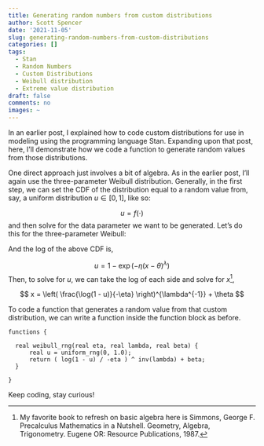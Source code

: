 ```yaml
---
title: Generating random numbers from custom distributions
author: Scott Spencer
date: '2021-11-05'
slug: generating-random-numbers-from-custom-distributions
categories: []
tags:
  - Stan
  - Random Numbers
  - Custom Distributions
  - Weibull distribution
  - Extreme value distribution
draft: false
comments: no
images: ~
---
```


In an earlier post, I explained how to code custom distributions for use in modeling using the programming language Stan. Expanding upon that post, here, I'll demonstrate how we code a function to generate random values from those distributions.

One direct approach just involves a bit of algebra. As in the earlier post, I'll again use the three-parameter Weibull distribution. Generally, in the first step, we can set the CDF of the distribution equal to a random value from, say, a uniform distribution $u \in [0, 1]$, like so:

$$
u = f(\cdot)
$$
and then solve for the data parameter we want to be generated. Let's do this for the three-parameter Weibull:

And the log of the above CDF is,

$$
u = 1 - \exp(-\eta (x - \theta)^\lambda)
$$
Then, to solve for $u$, we can take the log of each side and solve for $x$^[My favorite book to refresh on basic algebra here is Simmons, George F. Precalculus Mathematics in a Nutshell. Geometry, Algebra, Trigonometry. Eugene OR: Resource Publications, 1987.],

$$
x = \left( \frac{\log(1 - u)}{-\eta} \right)^{\lambda^{-1}} + \theta
$$

To code a function that generates a random value from that custom distribution, we can write a function inside the function block as before. 

```
functions {

  real weibull_rng(real eta, real lambda, real beta) {
      real u = uniform_rng(0, 1.0);
      return ( log(1 - u) / -eta ) ^ inv(lambda) + beta;
  }

}
```

Keep coding, stay curious!
